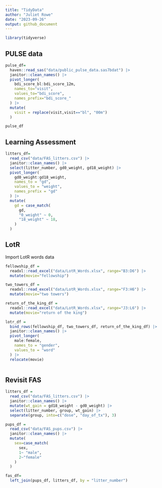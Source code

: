 ```yaml
---
title: "TidyData"
author: "Juliet Rowe"
date: "2023-09-26"
output: github_document
---
```


```r
library(tidyverse)
```

## PULSE data

```r
pulse_df=
  haven::read_sas("data/public_pulse_data.sas7bdat") |>
  janitor::clean_names() |>
  pivot_longer(
    bdi_score_bl:bdi_score_12m,
    names_to="visit",
    values_to="bdi_score",
    names_prefix="bdi_score_"
  ) |>
  mutate(
    visit = replace(visit,visit=="bl", "00m")
  )

pulse_df
```

## Learning Assessment

```r
litters_df=
  read_csv("data/FAS_litters.csv") |>
  janitor::clean_names() |>
  select(litter_number, gd0_weight, gd18_weight) |>
  pivot_longer(
    gd0_weight:gd18_weight,
    names_to = "gd",
    values_to = "weight",
    names_prefix = "gd"
  ) |>
  mutate(
    gd = case_match(
      gd,
      "0_weight" ~ 0,
      "18_weight" ~ 18,
    )
  )
```

## LotR

Import LotR words data

```r
fellowship_df =
  readxl::read_excel("data/LotR_Words.xlsx", range="B3:D6") |>
  mutate(movie="fellowship")

two_towers_df =
  readxl::read_excel("data/LotR_Words.xlsx", range="F3:H6") |>
  mutate(movie="two towers")

return_of_the_king_df =
  readxl::read_excel("data/LotR_Words.xlsx", range="J3:L6") |>
  mutate(movie="return of the king")

lotr_df =
  bind_rows(fellowship_df, two_towers_df, return_of_the_king_df) |>
  janitor::clean_names() |>
  pivot_longer(
    male:female,
    names_to = "gender",
    values_to = "word"
  ) |>
  relocate(movie)
  
```


## Revisit FAS

```r
litters_df =
  read_csv("data/FAS_litters.csv") |>
  janitor::clean_names() |>
  mutate(wt_gain = gd18_weight - gd0_weight) |>
  select(litter_number, group, wt_gain) |>
  separate(group, into=c("dose", "day_of_tx"), 3)

pups_df = 
  read_csv("data/FAS_pups.csv") |>
  janitor::clean_names() |>
  mutate(
    sex=case_match(
      sex,
      1~ "male",
      2~"female"
    )
  )

fas_df=
  left_join(pups_df, litters_df, by = "litter_number")
```


